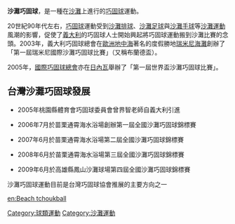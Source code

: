 {{Unreferenced|time=2022-01-31T19:32:38+00:00}}
'''沙灘巧固球'''，是一種在[[沙灘|沙灘]]上進行的[[巧固球|巧固球]]運動。

20世紀90年代左右，[[巧固球|巧固球]]運動受到[[沙灘排球|沙灘排球]]、[[沙灘足球|沙灘足球]]與[[沙灘手球|沙灘手球]]等[[沙灘運動|沙灘運動]]風潮的影響，促使了[[義大利|義大利]]的巧固球人士開始興起將巧固球運動搬到沙灘比賽的念頭。2003年，義大利巧固球總會在[[歐洲|歐洲]][[地中海|地中海]]著名的度假勝地[[瑞米尼海灘|瑞米尼海灘]]創辦了「第一屆瑞米尼國際沙灘巧固球比賽」（又稱布蘭德盃）。

2005年，[[國際巧固球總會|國際巧固球總會]]亦在[[日內瓦|日內瓦]]舉辦了「第一屆世界盃沙灘巧固球比賽」。

==台灣沙灘巧固球發展==

*2005年桃園縣體育會巧固球委員會曾界智老師自義大利引進

*2006年7月於苗栗通霄海水浴場創辦第一屆全國沙灘巧固球錦標賽

*2007年6月於苗栗通霄海水浴場第二屆全國沙灘巧固球錦標賽

*2008年6月於苗栗通霄海水浴場第三屆全國沙灘巧固球錦標賽

*2009年6月於高雄縣鳳山沙灘球場第四屆全國沙灘巧固球錦標賽

沙灘巧固球運動目前是台灣巧固球協會推展的主要方向之一

[[Category:球類運動|Category:球類運動]]
[[Category:沙灘運動|Category:沙灘運動]]

[[en:Beach_tchoukball|en:Beach tchoukball]]